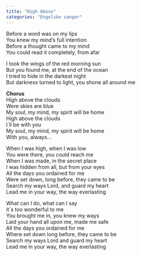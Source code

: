 ```yaml
---
title: "High Above"
categories: "Engelske sanger"
---
```


Before a word was on my lips  
You knew my mind's full intention  
Before a thought came to my mind  
You could read it completely, from afar

I took the wings of the red morning sun  
But you found me, at the end of the ocean  
I tried to hide in the darkest night  
But darkness turned to light, you shone all around me

**Chorus**  
High above the clouds  
Were skies are blue  
My soul, my mind, my spirit will be home  
High above the clouds  
I´ll be with you  
My soul, my mind, my spirit will be home  
With you, always...

When I was high, when I was low  
You were there, you could reach me  
When I was made, in the secret place  
I was hidden from all, but from your eyes  
All the days you ordained for me  
Were set down, long before, they came to be  
Search my ways Lord, and guard my heart  
Lead me in your way, the way everlasting

What can I do, what can I say  
it´s too wonderful to me  
You brought me in, you knew my ways  
Laid your hand all upon me, made me safe  
All the days you ordained for me  
Where set down long before, they came to be  
Search my ways Lord and guard my heart  
Lead me in your way, the way everlasting
